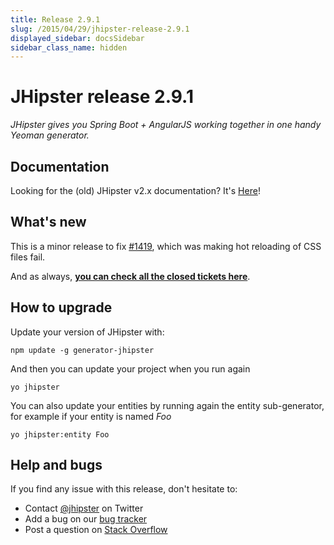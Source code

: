 ```yaml
---
title: Release 2.9.1
slug: /2015/04/29/jhipster-release-2.9.1
displayed_sidebar: docsSidebar
sidebar_class_name: hidden
---
```


JHipster release 2.9.1
==================

*JHipster gives you Spring Boot + AngularJS working together in one handy Yeoman generator.*

Documentation
----------

Looking for the (old) JHipster v2.x documentation? It's [Here](/documentation-archive)!

What's new
----------

This is a minor release to fix [#1419](https://github.com/jhipster/generator-jhipster/issues/1419), which was making hot reloading of CSS files fail.

And as always, __[you can check all the closed tickets here](https://github.com/jhipster/generator-jhipster/issues?q=milestone%3A2.9.1+is%3Aclosed)__.

How to upgrade
------------

Update your version of JHipster with:

```
npm update -g generator-jhipster
```

And then you can update your project when you run again

```
yo jhipster
```

You can also update your entities by running again the entity sub-generator, for example if your entity is named _Foo_

```
yo jhipster:entity Foo
```

Help and bugs
--------------

If you find any issue with this release, don't hesitate to:

- Contact [@jhipster](https://twitter.com/jhipster) on Twitter
- Add a bug on our [bug tracker](https://github.com/jhipster/generator-jhipster/issues?state=open)
- Post a question on [Stack Overflow](http://stackoverflow.com/tags/jhipster/info)
